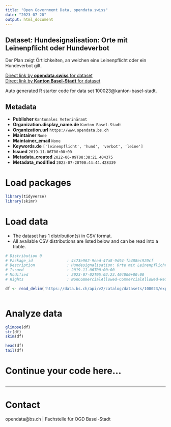 ```yaml
---
title: "Open Government Data, opendata.swiss"
date: "2023-07-20"
output: html_document
---
```


## Dataset: Hundesignalisation: Orte mit Leinenpflicht oder Hundeverbot

Der Plan zeigt Örtlichkeiten, an welchen eine Leinenpflicht oder ein Hundeverbot gilt.

[Direct link by **opendata.swiss** for dataset](https://opendata.swiss/de/dataset/hundesignalisation-orte-mit-leinenpflicht-oder-hundeverbot)<br>
[Direct link by **Kanton Basel-Stadt** for dataset](https://data.bs.ch/explore/dataset/100023/)

Auto generated R starter code for data set 100023@kanton-basel-stadt.

## Metadata

- **Publisher** `Kantonales Veterinäramt`
- **Organization.display_name.de** `Kanton Basel-Stadt`
- **Organization.url** `https://www.opendata.bs.ch`
- **Maintainer** `None`
- **Maintainer_email** `None`
- **Keywords.de** `['leinenpflicht', 'hund', 'verbot', 'leine']`
- **Issued** `2019-11-06T00:00:00`
- **Metadata_created** `2022-06-09T08:38:21.404375`
- **Metadata_modified** `2023-07-20T00:44:44.428339`


# Load packages

```r

library(tidyverse)
library(skimr)

```

# Load data

-   The dataset has 1 distribution(s) in CSV format.
-   All available CSV distributions are listed below and can be read into a tibble.

```r

# Distribution 0
# Package_id               : 4c73e962-9ead-47a8-9d94-fa488ec920cf
# Description              : Hundesignalisation: Orte mit Leinenpflicht oder Hundeverbot (csv)
# Issued                   : 2019-11-06T00:00:00
# Modified                 : 2023-07-02T05:02:23.404000+00:00
# Rights                   : NonCommercialAllowed-CommercialAllowed-ReferenceRequired

df <- read_delim('https://data.bs.ch/api/v2/catalog/datasets/100023/exports/csv')



```

# Analyze data

```r

glimpse(df)
str(df)
skim(df)

head(df)
tail(df)

```

# Continue your code here...

```r

```

------------------------------------------------------------------------

# Contact

opendata@bs.ch | Fachstelle für OGD Basel-Stadt
